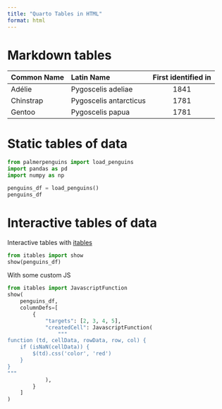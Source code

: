```yaml
---
title: "Quarto Tables in HTML"
format: html
---
```


# Markdown tables

| Common Name | Latin Name | First identified in |
|---------|:-----|:------:|
| Adélie | Pygoscelis adeliae | 1841 |
| Chinstrap | Pygoscelis antarcticus  | 1781 |
| Gentoo | Pygoscelis papua | 1781 |

# Static tables of data

```python
from palmerpenguins import load_penguins
import pandas as pd
import numpy as np

penguins_df = load_penguins()
penguins_df
```

# Interactive tables of data

Interactive tables with [itables](https://mwouts.github.io/itables/quick_start.html)

```python
from itables import show
show(penguins_df)
```

With some custom JS 

```python
from itables import JavascriptFunction
show(
    penguins_df,
    columnDefs=[
        {
            "targets": [2, 3, 4, 5],
            "createdCell": JavascriptFunction(
                """
function (td, cellData, rowData, row, col) {
    if (isNaN(cellData)) {
        $(td).css('color', 'red')
    }
}
"""
            ),
        }
    ]
)    
```